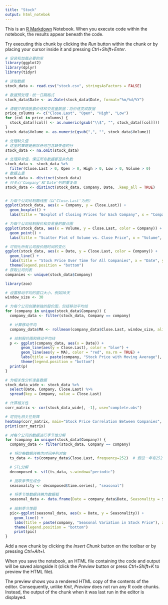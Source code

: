 ```yaml
---
title: "Stock"
output: html_notebok
---
```


This is an [R Markdown](http://rmarkdown.rstudio.com) Notebook. When you execute code within the notebook, the results appear beneath the code. 

Try executing this chunk by clicking the *Run* button within the chunk or by placing your cursor inside it and pressing *Ctrl+Shift+Enter*. 

```r
# 安装和加载必要的库
library(ggplot2)
library(dplyr)
library(tidyr)

# 读取数据
stock_data <- read.csv("stock.csv", stringsAsFactors = FALSE)

# 数据预处理：统一日期格式
stock_data$Date <- as.Date(stock_data$Date, format="%m/%d/%Y")

# 清理并转换股票价格和交易量数据：将价格变成数据
price_columns <- c("Close.Last", "Open", "High", "Low")
for (col in price_columns) {
  stock_data[[col]] <- as.numeric(gsub("\\$", "", stock_data[[col]]))
}
stock_data$Volume <- as.numeric(gsub(",", "", stock_data$Volume))

# 处理缺失值
# 这里的策略是删除任何包含缺失值的行
stock_data <- na.omit(stock_data)

# 处理异常值，保证所有数据都是非负数
stock_data <- stock_data %>% 
  filter(Close.Last > 0, Open > 0, High > 0, Low > 0, Volume > 0)
# 数据去重
stock_data <- distinct(stock_data)
# 只关心'Company'和'Date'列的重复值
stock_data <- distinct(stock_data, Company, Date, .keep_all = TRUE)


# 为每个公司绘制箱线图（以'Close.Last'为例）
ggplot(stock_data, aes(x = Company, y = Close.Last)) +
  geom_boxplot() +
  labs(title = "Boxplot of Closing Prices for Each Company", x = "Company", y = "Close/Last Price")


```
```r

# 为每个公司绘制股价和交易量的散点图
ggplot(stock_data, aes(x = Volume, y = Close.Last, color = Company)) +
  geom_point() +
  labs(title = "Scatter Plot of Volume vs. Close Price", x = "Volume", y = "Close/Last Price")


```
```r
# 可视化所有公司股价随时间的变化
ggplot(stock_data, aes(x = Date, y = Close.Last, color = Company)) +
  geom_line() +
  labs(title = "Stock Price Over Time for All Companies", x = "Date", y = "Close Price") +
  theme(legend.position = "bottom")
# 获取公司列表
companies <- unique(stock_data$Company)

library(zoo)

# 设置移动平均的窗口大小，例如30天
window_size <- 30

# 为每个公司创建单独的股价图，包括移动平均线
for (company in unique(stock_data$Company)) {
  company_data <- filter(stock_data, Company == company)

  # 计算移动平均
  company_data$MA <- rollmean(company_data$Close.Last, window_size, align = "right", fill = NA)

  # 绘制股价图和移动平均线
  p <- ggplot(company_data, aes(x = Date)) +
       geom_line(aes(y = Close.Last), color = "blue") +
       geom_line(aes(y = MA), color = "red", na.rm = TRUE) +
       labs(title = paste(company, "Stock Price with Moving Average"), x = "Date", y = "Close Price") +
       theme(legend.position = "bottom")
  print(p)
}

```
```r
# 为相关性分析准备数据
stock_data_wide <- stock_data %>%
  select(Date, Company, Close.Last) %>%
  spread(key = Company, value = Close.Last)

# 计算相关性
corr_matrix <- cor(stock_data_wide[, -1], use="complete.obs")

# 可视化相关性矩阵
heatmap(corr_matrix, main="Stock Price Correlation Between Companies", Colv=NA, Rowv=NA)
print(corr_matrix)

```

```r
# 对每个公司的数据进行季节性分解
for (company in unique(stock_data$Company)) {
  company_data <- filter(stock_data, Company == company)

  # 将价格数据转换为时间序列对象
  ts_data <- ts(company_data$Close.Last, frequency=252)  # 假设一年有252个交易日

  # STL分解
  decomposed <- stl(ts_data, s.window="periodic")

  # 提取季节性成分
  seasonality <- decomposed$time.series[, "seasonal"]

  # 将季节性数据转换为数据框
  seasonal_data <- data.frame(Date = company_data$Date, Seasonality = seasonality)
  
  # 绘制季节性图
  pic<-ggplot(seasonal_data, aes(x = Date, y = Seasonality)) +
    geom_line() +
    labs(title = paste(company, "Seasonal Variation in Stock Price"), x = "Date", y = "Seasonality") +
    theme(legend.position = "bottom")
    print(pic)
}

```

Add a new chunk by clicking the *Insert Chunk* button on the toolbar or by pressing *Ctrl+Alt+I*.

When you save the notebook, an HTML file containing the code and output will be saved alongside it (click the *Preview* button or press *Ctrl+Shift+K* to preview the HTML file).

The preview shows you a rendered HTML copy of the contents of the editor. Consequently, unlike *Knit*, *Preview* does not run any R code chunks. Instead, the output of the chunk when it was last run in the editor is displayed.
